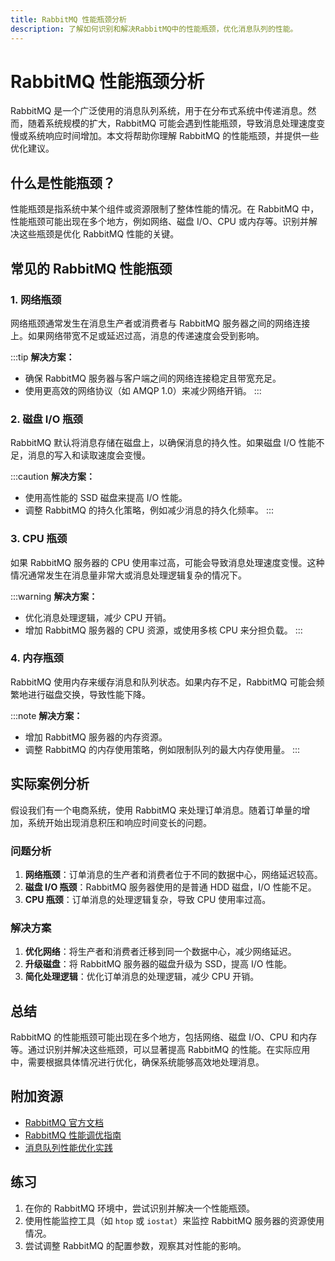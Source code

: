 ```yaml
---
title: RabbitMQ 性能瓶颈分析
description: 了解如何识别和解决RabbitMQ中的性能瓶颈，优化消息队列的性能。
---
```


# RabbitMQ 性能瓶颈分析

RabbitMQ 是一个广泛使用的消息队列系统，用于在分布式系统中传递消息。然而，随着系统规模的扩大，RabbitMQ 可能会遇到性能瓶颈，导致消息处理速度变慢或系统响应时间增加。本文将帮助你理解 RabbitMQ 的性能瓶颈，并提供一些优化建议。

## 什么是性能瓶颈？

性能瓶颈是指系统中某个组件或资源限制了整体性能的情况。在 RabbitMQ 中，性能瓶颈可能出现在多个地方，例如网络、磁盘 I/O、CPU 或内存等。识别并解决这些瓶颈是优化 RabbitMQ 性能的关键。

## 常见的 RabbitMQ 性能瓶颈

### 1. 网络瓶颈

网络瓶颈通常发生在消息生产者或消费者与 RabbitMQ 服务器之间的网络连接上。如果网络带宽不足或延迟过高，消息的传递速度会受到影响。

:::tip
**解决方案：**
- 确保 RabbitMQ 服务器与客户端之间的网络连接稳定且带宽充足。
- 使用更高效的网络协议（如 AMQP 1.0）来减少网络开销。
:::

### 2. 磁盘 I/O 瓶颈

RabbitMQ 默认将消息存储在磁盘上，以确保消息的持久性。如果磁盘 I/O 性能不足，消息的写入和读取速度会变慢。

:::caution
**解决方案：**
- 使用高性能的 SSD 磁盘来提高 I/O 性能。
- 调整 RabbitMQ 的持久化策略，例如减少消息的持久化频率。
:::

### 3. CPU 瓶颈

如果 RabbitMQ 服务器的 CPU 使用率过高，可能会导致消息处理速度变慢。这种情况通常发生在消息量非常大或消息处理逻辑复杂的情况下。

:::warning
**解决方案：**
- 优化消息处理逻辑，减少 CPU 开销。
- 增加 RabbitMQ 服务器的 CPU 资源，或使用多核 CPU 来分担负载。
:::

### 4. 内存瓶颈

RabbitMQ 使用内存来缓存消息和队列状态。如果内存不足，RabbitMQ 可能会频繁地进行磁盘交换，导致性能下降。

:::note
**解决方案：**
- 增加 RabbitMQ 服务器的内存资源。
- 调整 RabbitMQ 的内存使用策略，例如限制队列的最大内存使用量。
:::

## 实际案例分析

假设我们有一个电商系统，使用 RabbitMQ 来处理订单消息。随着订单量的增加，系统开始出现消息积压和响应时间变长的问题。

### 问题分析

1. **网络瓶颈**：订单消息的生产者和消费者位于不同的数据中心，网络延迟较高。
2. **磁盘 I/O 瓶颈**：RabbitMQ 服务器使用的是普通 HDD 磁盘，I/O 性能不足。
3. **CPU 瓶颈**：订单消息的处理逻辑复杂，导致 CPU 使用率过高。

### 解决方案

1. **优化网络**：将生产者和消费者迁移到同一个数据中心，减少网络延迟。
2. **升级磁盘**：将 RabbitMQ 服务器的磁盘升级为 SSD，提高 I/O 性能。
3. **简化处理逻辑**：优化订单消息的处理逻辑，减少 CPU 开销。

## 总结

RabbitMQ 的性能瓶颈可能出现在多个地方，包括网络、磁盘 I/O、CPU 和内存等。通过识别并解决这些瓶颈，可以显著提高 RabbitMQ 的性能。在实际应用中，需要根据具体情况进行优化，确保系统能够高效地处理消息。

## 附加资源

- [RabbitMQ 官方文档](https://www.rabbitmq.com/documentation.html)
- [RabbitMQ 性能调优指南](https://www.rabbitmq.com/performance.html)
- [消息队列性能优化实践](https://www.example.com/message-queue-optimization)

## 练习

1. 在你的 RabbitMQ 环境中，尝试识别并解决一个性能瓶颈。
2. 使用性能监控工具（如 `htop` 或 `iostat`）来监控 RabbitMQ 服务器的资源使用情况。
3. 尝试调整 RabbitMQ 的配置参数，观察其对性能的影响。